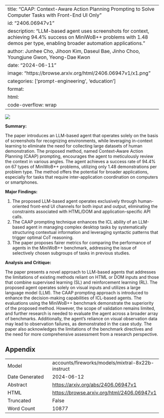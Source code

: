 
---
title: "CAAP: Context-Aware Action Planning Prompting to Solve Computer Tasks with Front-End UI Only"
id: "2406.06947v1"
description: "LLM-based agent uses screenshots for context, achieving 94.4% success on MiniWoB++ problems with 1.48 demos per type, enabling broader automation applications."
author: Junhee Cho, Jihoon Kim, Daseul Bae, Jinho Choo, Youngjune Gwon, Yeong-Dae Kwon
date: "2024-06-11"
image: "https://browse.arxiv.org/html/2406.06947v1/x1.png"
categories: ['prompt-engineering', 'education']
format:
  html:
    code-overflow: wrap
---

![](https://browse.arxiv.org/html/2406.06947v1/x1.png)

**Summary:**

The paper introduces an LLM-based agent that operates solely on the basis of screenshots for recognizing environments, while leveraging in-context learning to eliminate the need for collecting large datasets of human demonstration. The proposed method, named Context-Aware Action Planning (CAAP) prompting, encourages the agent to meticulously review the context in various angles. The agent achieves a success rate of 94.4% on 67 types of MiniWoB++ problems, utilizing only 1.48 demonstrations per problem type. The method offers the potential for broader applications, especially for tasks that require inter-application coordination on computers or smartphones.

**Major Findings:**

1. The proposed LLM-based agent operates exclusively through human-oriented front-end UI channels for both input and output, eliminating the constraints associated with HTML/DOM and application-specific API calls.
2. The CAAP prompting technique enhances the ICL ability of an LLM-based agent in managing complex desktop tasks by systematically structuring contextual information and leveraging syntactic patterns that trigger optimal CoT reasoning.
3. The paper proposes fairer metrics for comparing the performance of agents in the MiniWoB++ benchmark, addressing the issue of selectively chosen subgroups of tasks in previous studies.

**Analysis and Critique:**

The paper presents a novel approach to LLM-based agents that addresses the limitations of existing methods reliant on HTML or DOM inputs and those that combine supervised learning (SL) and reinforcement learning (RL). The proposed agent operates solely on visual inputs and utilizes a large language model (LLM). The CAAP prompting approach is introduced to enhance the decision-making capabilities of ICL-based agents. The evaluations using the MiniWoB++ benchmark demonstrate the superiority of the proposed method. However, the scope of validation remains limited, and further research is needed to evaluate the agent across a broader array of benchmarks. Additionally, the agent's reliance on visual observation data may lead to observation failures, as demonstrated in the case study. The paper also acknowledges the limitations of the benchmark directives and the need for more comprehensive assessment from a research perspective.

## Appendix

|          |          |
|----------|----------|
| Model     | accounts/fireworks/models/mixtral-8x22b-instruct       |
| Date Generated     | 2024-06-12       |
| Abstract | [https://arxiv.org/abs/2406.06947v1](https://arxiv.org/abs/2406.06947v1)        |
| HTML     | [https://browse.arxiv.org/html/2406.06947v1](https://browse.arxiv.org/html/2406.06947v1)       |
| Truncated       | False       |
| Word Count       | 10877       |